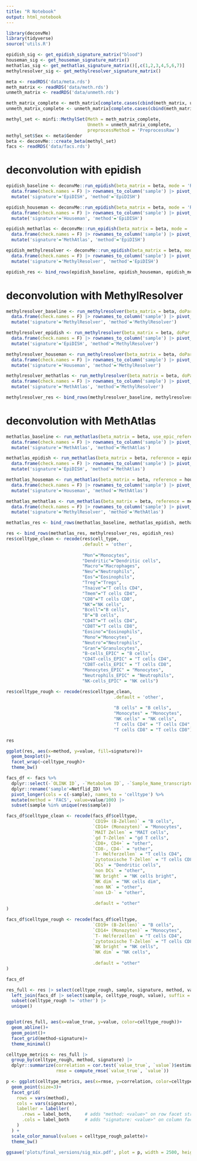```yaml
---
title: "R Notebook"
output: html_notebook
---
```


```r
library(deconvMe)
library(tidyverse)
source('utils.R')
```

```r
epidish_sig <- get_epidish_signature_matrix("blood")
houseman_sig <- get_houseman_signature_matrix()
methatlas_sig <- get_methatlas_signature_matrix()[,c(1,2,3,4,5,6,7)]
methylresolver_sig <- get_methylresolver_signature_matrix()
```

```r
meta <- readRDS('data/meta.rds')
meth_matrix <- readRDS('data/meth.rds')
unmeth_matrix <- readRDS('data/unmeth.rds')

meth_matrix_complete <- meth_matrix[complete.cases(cbind(meth_matrix, unmeth_matrix)),]
unmeth_matrix_complete <- unmeth_matrix[complete.cases(cbind(meth_matrix, unmeth_matrix)),]

methyl_set <- minfi::MethylSet(Meth = meth_matrix_complete, 
                               Unmeth = unmeth_matrix_complete, 
                               preprocessMethod = 'PreprocessRaw')
methyl_set$Sex <- meta$Gender
beta <- deconvMe:::create_beta(methyl_set)
facs <- readRDS('data/facs.rds')

```



# deconvolution with epidish
```r
epidish_baseline <- deconvMe::run_epidish(beta_matrix = beta, mode = 'RPC', maxit= 100, reference = 'blood')$estF |> 
  data.frame(check.names = F) |> rownames_to_column('sample') |> pivot_longer(-sample, names_to = 'cell_type') |> 
  mutate('signature'='EpiDISH', 'method'='EpiDISH')

epidish_houseman <- deconvMe::run_epidish(beta_matrix = beta, mode = 'RPC', maxit= 100, reference = houseman_sig)$estF |> 
  data.frame(check.names = F) |> rownames_to_column('sample') |> pivot_longer(-sample, names_to = 'cell_type') |> 
  mutate('signature'='Houseman', 'method'='EpiDISH')

epidish_methatlas <- deconvMe::run_epidish(beta_matrix = beta, mode = 'RPC', maxit= 100, reference = methatlas_sig)$estF |> 
  data.frame(check.names = F) |> rownames_to_column('sample') |> pivot_longer(-sample, names_to = 'cell_type') |> 
  mutate('signature'='MethAtlas', 'method'='EpiDISH')

epidish_methylresolver <- deconvMe::run_epidish(beta_matrix = beta, mode = 'RPC', maxit= 100, reference = methylresolver_sig)$estF |> 
  data.frame(check.names = F) |> rownames_to_column('sample') |> pivot_longer(-sample, names_to = 'cell_type') |> 
  mutate('signature'='MethylResolver', 'method'='EpiDISH')

epidish_res <- bind_rows(epidish_baseline, epidish_houseman, epidish_methatlas, epidish_methylresolver)
```

# deconvolution with MethylResolver
```r
methylresolver_baseline <- run_methylresolver(beta_matrix = beta, doPar = T, numCores = 8, alpha = 1)$result_fractions |> 
  data.frame(check.names = F) |> rownames_to_column('sample') |> pivot_longer(-sample, names_to = 'cell_type') |> 
  mutate('signature'='MethylResolver', 'method'='MethylResolver')

methylresolver_epidish <- run_methylresolver(beta_matrix = beta, doPar = T, numCores = 8, alpha = 1, reference = epidish_sig)$result_fractions |> 
  data.frame(check.names = F) |> rownames_to_column('sample') |> pivot_longer(-sample, names_to = 'cell_type') |> 
  mutate('signature'='EpiDISH', 'method'='MethylResolver')

methylresolver_houseman <- run_methylresolver(beta_matrix = beta, doPar = T, numCores = 8, alpha = 1, reference = houseman_sig)$result_fractions |> 
  data.frame(check.names = F) |> rownames_to_column('sample') |> pivot_longer(-sample, names_to = 'cell_type') |> 
  mutate('signature'='Houseman', 'method'='MethylResolver')

methylresolver_methatlas <- run_methylresolver(beta_matrix = beta, doPar = T, numCores = 8, alpha = 1, reference = methatlas_sig)$result_fractions |> 
  data.frame(check.names = F) |> rownames_to_column('sample') |> pivot_longer(-sample, names_to = 'cell_type') |> 
  mutate('signature'='MethAtlas', 'method'='MethylResolver')

methylresolver_res <- bind_rows(methylresolver_baseline, methylresolver_epidish, methylresolver_houseman, methylresolver_methatlas)
```

# deconvolution with MethAtlas
```r
methatlas_baseline <- run_methatlas(beta_matrix = beta, use_epic_reference = T) |> 
  data.frame(check.names = F) |> rownames_to_column('sample') |> pivot_longer(-sample, names_to = 'cell_type') |> 
  mutate('signature'='MethAtlas', 'method'='MethAtlas')

methatlas_epidish <- run_methatlas(beta_matrix = beta, reference = epidish_sig) |> 
  data.frame(check.names = F) |> rownames_to_column('sample') |> pivot_longer(-sample, names_to = 'cell_type') |> 
  mutate('signature'='EpiDISH', 'method'='MethAtlas')

methatlas_houseman <- run_methatlas(beta_matrix = beta, reference = houseman_sig) |> 
  data.frame(check.names = F) |> rownames_to_column('sample') |> pivot_longer(-sample, names_to = 'cell_type') |> 
  mutate('signature'='Houseman', 'method'='MethAtlas')

methatlas_methatlas <- run_methatlas(beta_matrix = beta, reference = methylresolver_sig) |> 
  data.frame(check.names = F) |> rownames_to_column('sample') |> pivot_longer(-sample, names_to = 'cell_type') |> 
  mutate('signature'='MethylResolver', 'method'='MethAtlas')

methatlas_res <- bind_rows(methatlas_baseline, methatlas_epidish, methatlas_houseman, methatlas_methatlas)
```


```r
res <- bind_rows(methatlas_res, methylresolver_res, epidish_res)
res$celltype_clean <- recode(res$cell_type,
                             .default = 'other',
                             
                             "Mon"="Monocytes",
                             "Dendritic"="Dendritic cells",
                             "Macro"="Macrophages",
                             "Neu"="Neutrophils",
                             "Eos"="Eosinophils",
                             "Treg"="Tregs",
                             "Tnaive"="T cells CD4",
                             "Tmem"="T cells CD4",     
                             "CD8"="T cells CD8",
                             "NK"="NK cells",
                             "Bcell"="B cells",
                             "B"="B cells",
                             "CD4T"="T cells CD4",
                             "CD8T"="T cells CD8",
                             "Eosino"="Eosinophils",
                             "Mono"="Monocytes",
                             "Neutro"="Neutrophils",
                             "Gran"="Granulocytes",
                             "B-cells_EPIC" = "B cells",
                             "CD4T-cells_EPIC" = "T cells CD4",
                             "CD8T-cells_EPIC" = "T cells CD8",
                             "Monocytes_EPIC" = "Monocytes",
                             "Neutrophils_EPIC" = "Neutrophils",
                             "NK-cells_EPIC" = "NK cells")

res$celltype_rough <- recode(res$celltype_clean,
                                         .default = 'other',  
                                         
                                         "B cells" = "B cells",
                                         "Monocytes" = "Monocytes",
                                         "NK cells" = "NK cells",
                                         "T cells CD4" = "T cells CD4",
                                         "T cells CD8" = "T cells CD8")

res
```

```r
ggplot(res, aes(x=method, y=value, fill=signature))+
  geom_boxplot()+
  facet_wrap(~celltype_rough)+
  theme_bw()
```


```r
facs_df <- facs %>% 
  dplyr::select(-`OLINK ID`, -`Metabolom ID`, -`Sample_Name_transcriptomics (bulk)`, -`ID_FACS`,-`non single cells`) %>%
  dplyr::rename('sample'=Netflid_ID) %>%
  pivot_longer(cols = c(-sample), names_to = 'celltype') %>% 
  mutate(method = 'FACS', value=value/100) |> 
  subset(sample %in% unique(res$sample))

facs_df$celltype_clean <- recode(facs_df$celltype,
                                 `CD19+ (B-Zellen)` = "B cells",
                                 `CD14+ (Monozyten)` = "Monocytes",
                                 `MAIT Zellen` = "MAIT cells",
                                 `gd T-Zellen` = "gd T cells",
                                 `CD8+, CD4+` = "other",
                                 `CD8-, CD4-` = "other",
                                 `T- Helferzellen` = "T cells CD4",
                                 `zytotoxische T-Zellen` = "T cells CD8",
                                 `DCs` = "Dendritic cells",
                                 `non DCs` = "other",
                                 `NK bright` = "NK cells bright",
                                 `NK dim` = "NK cells dim",
                                 `non NK` = "other",
                                 `non LD-` = "other",
                                 
                                 .default = "other"
)

facs_df$celltype_rough <- recode(facs_df$celltype,
                                 `CD19+ (B-Zellen)` = "B cells",
                                 `CD14+ (Monozyten)` = "Monocytes",
                                 `T- Helferzellen` = "T cells CD4",
                                 `zytotoxische T-Zellen` = "T cells CD8",
                                 `NK bright` = "NK cells",
                                 `NK dim` = "NK cells",
                                 
                                 .default = "other"
)

facs_df
```

```r
res_full <- res |> select(celltype_rough, sample, signature, method, value) |>
  left_join(facs_df |> select(sample, celltype_rough, value), suffix = c('','_true'), by = join_by('sample', 'celltype_rough')) |>
  subset(celltype_rough != 'other') |>
  unique()


ggplot(res_full, aes(x=value_true, y=value, color=celltype_rough))+
  geom_abline()+
  geom_point()+
  facet_grid(method~signature)+
  theme_minimal()
```

```r
celltype_metrics <- res_full |> 
  group_by(celltype_rough, method, signature) |>
  dplyr::summarize(correlation = cor.test(`value_true`, `value`)$estimate, 
                   rmse = compute_rmse(`value_true`, `value`)) 

p <- ggplot(celltype_metrics, aes(x=rmse, y=correlation, color=celltype_rough))+
  geom_point(size=3)+
  facet_grid(
    rows = vars(method),
    cols = vars(signature),
    labeller = labeller(
      .rows = label_both,     # adds "method: <value>" on row facet strips
      .cols = label_both      # adds "signature: <value>" on column facet strips
    )
  ) +
  scale_color_manual(values = celltype_rough_palette)+
  theme_bw()

ggsave('plots/final_versions/sig_mix.pdf', plot = p, width = 2500, height = 1600, units = 'px')
```

